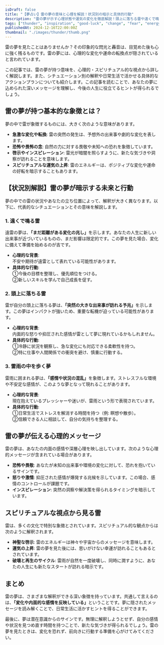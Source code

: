 ```yaml
---
isDraft: false
title: "【夢占い】雷の夢の意味と心理を解説！状況別の暗示と具体的行動"
description: "雷の夢が示す心理状態や運気の変化を徹底解説！頭上に落ちる雷や遠くで鳴る雷など、シチュエーション別の意味と具体的な行動プランを紹介します。"
tags: ["thunder", "inspiration", "good-luck", "change", "fear", "energy", "spirituality", "unexpected-event"]
publishedAt: 2024-12-16T22:00:00Z
thumbnail: "./images/thunder/thumb.png"
---
```


雷の夢を見たことはありませんか？その印象的な閃光と轟音は、目覚めた後も心に強く残るものです。雷の夢には、心理的な変化や運命の転換点が隠されていると言われています。

この記事では、雷の夢が持つ意味を、心理的・スピリチュアル的な視点から詳しく解説します。また、シチュエーション別の解釈や日常生活で活かせる具体的なアクションプランについても紹介します。この記事を読むことで、あなたの夢に込められた深いメッセージを理解し、今後の人生に役立てるヒントが得られるでしょう。

<TableOfContents />

<AdUnit />

## 雷の夢が持つ基本的な象徴とは？

夢の中で雷が象徴するものには、大きく次のような意味があります。

- <strong>急激な変化や転換</strong>: 雷の突然の発生は、予想外の出来事や劇的な変化を表します。
- <strong>恐怖や畏怖の念</strong>: 自然の力に対する畏敬や未知への恐れを象徴しています。
- <strong>啓示やインスピレーション</strong>: 雷光が暗闇を照らすように、新たな気づきや洞察が訪れることを意味します。
- <strong>スピリチュアルな運気の上昇</strong>: 雷のエネルギーは、ポジティブな変化や運命の好転を暗示することもあります。

<AdUnit />

## 【状況別解説】雷の夢が暗示する未来と行動

夢の中での雷の状況やあなたの立ち位置によって、解釈が大きく異なります。以下に、代表的なシチュエーションとその意味を解説します。

### 1. 遠くで鳴る雷

遠雷の夢は、<strong>「まだ距離がある変化の兆し」</strong>を示します。あなたの人生に新しい出来事が近づいているものの、まだ影響は限定的です。この夢を見た場合、変化に備えて準備を始めるのが吉です。

- <strong>心理的な背景</strong>: <br />
  不安や期待が遠雷として表れている可能性があります。
- <strong>具体的な行動</strong>: <br />
  ①今後の目標を整理し、優先順位をつける。
  <br />
  ②新しいスキルを学んで自己成長を促す。

### 2. 頭上に落ちる雷

雷が自分の頭上に落ちる夢は、<strong>「突然の大きな出来事が訪れる予兆」</strong>を示します。この夢はインパクトが強いため、重要な転機が迫っている可能性があります。

- <strong>心理的な背景</strong>: <br />
  内面的な怒りや抑圧された感情が雷として夢に現れているかもしれません。
- <strong>具体的な行動</strong>: <br />
  ①冷静に状況を観察し、急な変化にも対応できる柔軟性を持つ。 <br />
  ②特に仕事や人間関係での衝突を避け、慎重に行動する。

### 3. 雷雨の中を歩く夢

雷雨に囲まれる夢は、<strong>「感情や状況の混乱」</strong>を象徴します。ストレスフルな環境や不安定な感情が、このような夢となって現れることがあります。

- <strong>心理的な背景</strong>: <br />
  現在抱えているプレッシャーや迷いが、雷雨という形で表現されています。
- <strong>具体的な行動</strong>: <br />
  ①日常生活でストレスを解消する時間を持つ（例: 瞑想や散歩）。
  <br />
  ②信頼できる人に相談して、自分の気持ちを整理する。

<AdUnit />

## 雷の夢が伝える心理的メッセージ

雷の夢は、あなたの内面の感情や深層心理を映し出しています。次のような心理的メッセージが含まれている場合があります。

- <strong>恐怖や畏敬</strong>: あなたが未知の出来事や環境の変化に対して、恐れを抱いているサインです。
- <strong>怒りや激情</strong>: 抑圧された感情が爆発する兆候を示しています。この場合、感情のコントロールが課題です。
- <strong>インスピレーション</strong>: 突然の洞察や解決策を得られるタイミングを暗示しています。

<AdUnit />

## スピリチュアルな視点から見る雷

雷は、多くの文化で特別な象徴とされています。スピリチュアル的な観点からは次のように解釈されます。

- <strong>神聖な啓示</strong>: 雷のエネルギーは神々や宇宙からのメッセージを意味します。
- <strong>運気の上昇</strong>: 雷の夢を見た後には、思いがけない幸運が訪れることもあるとされています。
- <strong>破壊と再生のサイクル</strong>:
  雷雨が自然を一度破壊し、同時に潤すように、あなたの人生にも新たなスタートが訪れる暗示です。

<AdUnit />

## まとめ

雷の夢は、さまざまな解釈ができる深い象徴を持っています。共通して言えるのは、<strong>「変化や内面的な感情を反映している」</strong>ということです。夢に隠されたメッセージを読み解くことで、日常生活に活かすヒントを得ることができます。

最後に、夢は潜在意識からのサインです。無理に解釈しようとせず、自分の感情や状況を見つめ直す時間を持つことで、新たな気づきが得られるでしょう。雷の夢を見たときは、変化を恐れず、前向きに行動する準備を心がけてみてください。
